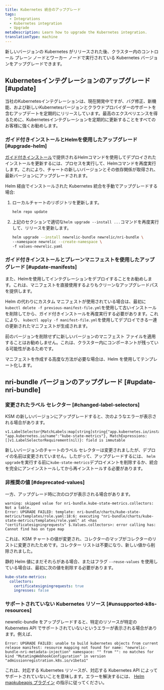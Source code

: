 ```yaml
---
title: Kubernetes 統合のアップグレード
tags:
  - Integrations
  - Kubernetes integration
  - Upgrade
metaDescription: Learn how to upgrade the Kubernetes integration.
translationType: machine
---
```


新しいバージョンの Kubernetes がリリースされた後、クラスター内のコントロール プレーン ノードとワーカー ノードで実行されている Kubernetes バージョンをアップグレードできます。

## Kubernetesインテグレーションのアップグレード [#update]

当社のKubernetesインテグレーションは、現在開発中ですが、バグ修正、新機能、および新しいKubernetesバージョンとクラウドプロバイダーのサポートを含むアップデートを定期的にリリースしています。最高のエクスペリエンスを得るために、Kubernetesインテグレーションを定期的に更新することをすべてのお客様に強くお勧めします。

### ガイド付きインストールとHelmを使用したアップグレード [#upgrade-helm]

[ガイド付きインストール](https://one.newrelic.com/nr1-core?state=51fbbd48-c8ca-ead9-bb90-af96e18d82a7)で提供されるHelmコマンドを使用してデプロイされたインストールを更新するには、プロセスを実行して、Helmコマンドを再度実行します。これにより、チャートの新しいバージョンとその依存関係が取得され、最新バージョンにアップグレードされます。

Helm 経由でインストールされた Kubernetes 統合を手動でアップグレードする場合:

1. ローカルチャートのリポジトリを更新します。

   ```bash
   helm repo update
   ```

2. 上記のセクションで適切な`helm upgrade --install ...`コマンドを再度実行して、リリースを更新します。

   ```bash
   helm upgrade --install newrelic-bundle newrelic/nri-bundle \
   --namespace newrelic --create-namespace \
   -f values-newrelic.yaml
   ```

### ガイド付きインストールとプレーンマニフェストを使用したアップグレード [#update-manifests]

<Callout variant="tip">
  また、Helmを使用してインテグレーションをデプロイすることをお勧めします。これは、マニフェストを直接使用するよりもクリーンなアップグレードパスを提供します。
</Callout>

Helm の代わりにカスタム マニフェストが使用されている場合は、最初に`kubectl delete -f previous-manifest-file.yml`を使用して古いインストールを削除してから、ガイド付きインストールを再度実行する必要があります。これにより、 `kubectl apply -f manifest-file.yml`を使用してデプロイできる一連の更新されたマニフェストが生成されます。

前のバージョンを削除せずに新しいバージョンのマニフェスト ファイルを適用することはお勧めしません。これは、クラスター内にコンポーネントが残っている可能性があるためです。

マニフェストを作成する高度な方法が必要な場合は、Helm を使用してテンプレート化します。

## nri-bundle バージョンのアップグレード [#update-nri-bundle]

### 変更されたラベル セレクター [#changed-label-selectors]

KSM の新しいバージョンにアップグレードすると、次のようなエラーが表示される場合があります。

```
v1.LabelSelector{MatchLabels:map[string]string{"app.kubernetes.io/instance":"newrelic", "app.kubernetes.io/name":"kube-state-metrics"}, MatchExpressions:[]v1.LabelSelectorRequirement(nil)}: field is immutable
```

新しいバージョンのチャートのラベル セレクターは変更されましたが、デプロイの名前は変更されていません。したがって、アップグレードするには、 `helm upgrade`を実行する前に`kube-state-metrics`デプロイメントを削除するか、統合を完全にアンインストールしてから再インストールする必要があります。

### 非推奨の値 [#deprecated-values]

一方、アップグレード時に次のログが表示される場合があります。

```
warning: skipped value for nri-bundle.kube-state-metrics.collectors: Not a table.
Error: UPGRADE FAILED: template: nri-bundle/charts/kube-state-metrics/templates/role.yaml:18:6: executing "nri-bundle/charts/kube-state-metrics/templates/role.yaml" at <has "certificatesigningrequests" $.Values.collectors>: error calling has: Cannot find has on type map
```

これは、KSM チャートの値が変更され、コレクターのマップがコレクターのリストに変更されたためです。コレクター リストは不要になり、新しい値から削除されました。

静的 Helm 値にまだそれらがある場合、またはフラグ `--reuse-values` を使用している場合は、最初に次の値を削除する必要があります。

```yml
kube-state-metrics:
  collectors:
    certificatesigningrequests: true
    ingresses: false
```

### サポートされていない Kubernetes リソース [#unsupported-k8s-resources]

newrelic-bundle をアップグレードすると、特定のリソースが特定の Kubernetes API でサポートされていないというエラーが表示される場合があります。例えば、

```
Error: UPGRADE FAILED: unable to build kubernetes objects from current release manifest: resource mapping not found for name: "newrelic-bundle-nri-metadata-injection" namespace: "" from "": no matches for kind "MutatingWebhookConfiguration" in version "admissionregistration.k8s.io/v1beta1"
```

これは、対応する Kubernetes リソースが、対応する Kubernetes API によってサポートされていないことを意味します。エラーを解決するには、 [Helm mapkubeapis プラグイン](https://github.com/helm/helm-mapkubeapis) の指示に従ってください。